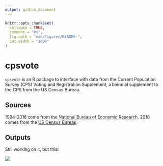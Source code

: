 ```yaml
---
output: github_document
---
```


<!-- README.md is generated from README.Rmd. Please edit that file -->

```r
knitr::opts_chunk$set(
  collapse = TRUE,
  comment = "#>",
  fig.path = "man/figures/README-",
  out.width = "100%"
)
```
# cpsvote

<!-- badges: start -->
<!-- badges: end -->

`cpsvote` is an R package to interface with data from the Current Population Survey (CPS) Voting and Registration Supplement, a biennial supplement to the CPS from the US Census Bureau.

## Sources

1994-2016 come from the [National Bureau of Economic Research](https://data.nber.org/cps/). 2018 comes from the [US Census Bureau](https://thedataweb.rm.census.gov/ftp/cps_ftp.html).

## Outputs

Still working on it, but this!

![](vote_mode.gif)